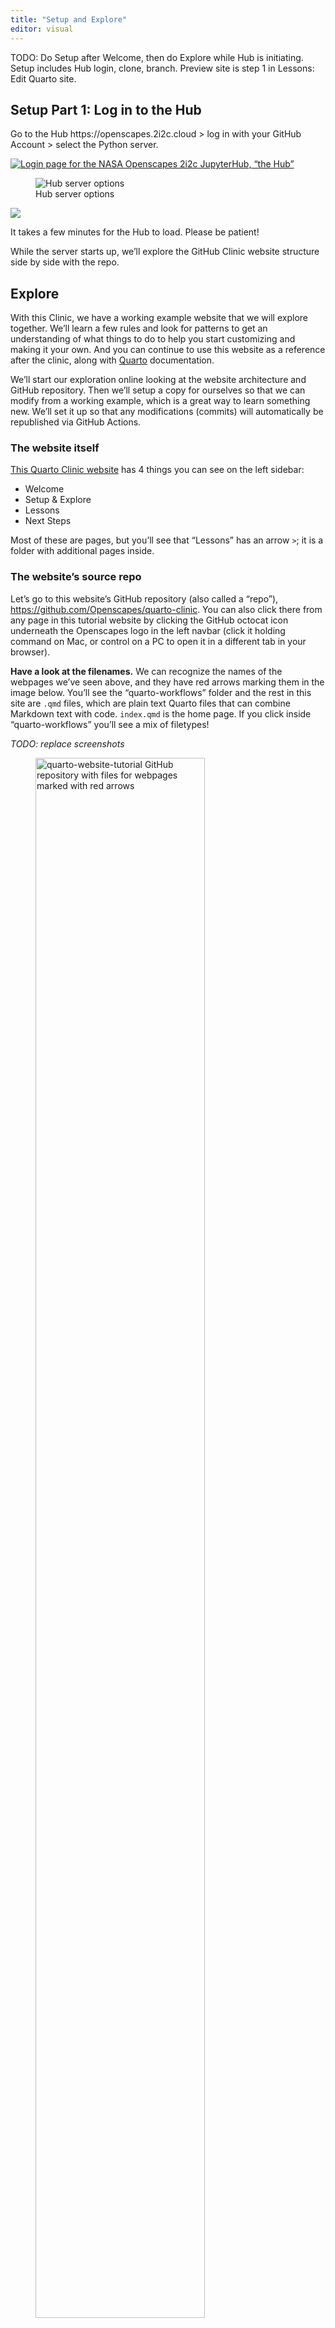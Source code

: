 ```yaml
---
title: "Setup and Explore"
editor: visual
---
```


TODO: Do Setup after Welcome, then do Explore while Hub is initiating. Setup includes Hub login, clone, branch. Preview site is step 1 in Lessons: Edit Quarto site.

## Setup Part 1: Log in to the Hub

Go to the Hub https://openscapes.2i2c.cloud \> log in with your GitHub Account \> select the Python server.

[![Login page for the NASA Openscapes 2i2c JupyterHub, "the Hub"](images/jupyterhub-2i2c-login.png)](https://openscapes.2i2c.cloud/)

![Hub server options](images/jupyterhub-server-options.png)

![](images/jupyterhub-loading.png)

It takes a few minutes for the Hub to load. Please be patient!

While the server starts up, we’ll explore the GitHub Clinic website structure side by side with the repo.

## Explore

With this Clinic, we have a working example website that we will explore together. We'll learn a few rules and look for patterns to get an understanding of what things to do to help you start customizing and making it your own. And you can continue to use this website as a reference after the clinic, along with [Quarto](https://quarto.org) documentation.

We'll start our exploration online looking at the website architecture and GitHub repository. Then we'll setup a copy for ourselves so that we can modify from a working example, which is a great way to learn something new. We'll set it up so that any modifications (commits) will automatically be republished via GitHub Actions.

### The website itself

[This Quarto Clinic website](https://openscapes.github.io/quarto-clinic/) has 4 things you can see on the left sidebar:

-   Welcome
-   Setup & Explore
-   Lessons
-   Next Steps

Most of these are pages, but you'll see that "Lessons" has an arrow `>`; it is a folder with additional pages inside.

### The website's source repo

Let's go to this website's GitHub repository (also called a "repo"), <https://github.com/Openscapes/quarto-clinic>. You can also click there from any page in this tutorial website by clicking the GitHub octocat icon underneath the Openscapes logo in the left navbar (click it holding command on Mac, or control on a PC to open it in a different tab in your browser).

**Have a look at the filenames.** We can recognize the names of the webpages we've seen above, and they have red arrows marking them in the image below. You'll see the "quarto-workflows" folder and the rest in this site are `.qmd` files, which are plain text Quarto files that can combine Markdown text with code. `index.qmd` is the home page. If you click inside "quarto-workflows" you'll see a mix of filetypes!

*TODO: replace screenshots*

![quarto-website-tutorial GitHub repository with files for webpages marked with red arrows](images/quarto-files-github.png){fig-alt="Screenshot of files on GitHub with red arrows identifying the files that we saw in the left sidebar" fig-align="center" width="80%"}

**The `_site` folder** has html files with names that should be familiar: they match the `.qmd` files we were just exploring. This folder is where Quarto stores files to build the website.

### `_quarto.yml` intro

There is also a `_quarto.yml` file, which is the website's configuration file. It is essentially metadata for the website that includes the order that the pages/chapters will be in. This is where you update the organization of your website: which page comes before another. If we compare side-by-side, you'll see that the pages that appear on our website are listed there.

![\_quarto.yml and website side-by-side](images/quarto-yml-site-side-by-side3.png){fig-align="center"}

We'll learn more about how to interact with `_quarto.yml` in the [Lessons](lessons/index.qmd).

## Setup Part 2: Clone the Quarto Clinic repo

After our Hub server is loaded, we'll clone the Quarto Clinic repository into the Hub.

**Option A:** Use the Git tab to Clone repo

![Clone a GitHub repository in the Hub](images/jupyterhyb-clone-repo.png)

**Option B:** Do this by opening a terminal (File \> New \> Terminal). In the Terminal, `git clone` your repository and `cd` into it:

``` bash
git clone https://github.com/openscapes/quarto-clinic
cd quarto-clinic
```

### Make a branch

Working in a branch means you have your own version of the Quarto Clinic to edit and preview. Later, we'll learn how to contribute your edits to the Main branch of the Clinic by making a "Pull Request".

branch name = your name

*TODO screenshot and cmd line*

## Onward!

Now you are ready to start editing! The next chapter describes how to do this in the JupyterHub.
